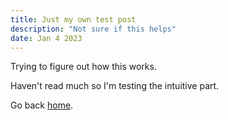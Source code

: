 ```yaml
---
title: Just my own test post
description: "Not sure if this helps"
date: Jan 4 2023
---
```


Trying to figure out how this works.

Haven't read much so I'm testing the intuitive part.

Go back [home](/).
